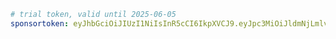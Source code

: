 ```yaml title="evcc.yaml"
# trial token, valid until 2025-06-05
sponsortoken: eyJhbGciOiJIUzI1NiIsInR5cCI6IkpXVCJ9.eyJpc3MiOiJldmNjLmlvIiwic3ViIjoidHJpYWwiLCJleHAiOjE3NDkxNTM2MDAsImlhdCI6MTc0ODI4OTYwMCwic3BlIjp0cnVlLCJzcmMiOiJtYSJ9.68osZJnA-bj1PA_1U9YOPeoqrhxiiC7pdKIJtWyW7G4
```
